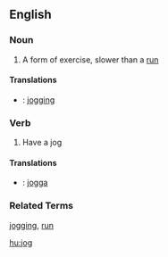 ==English==

===Noun===

# A form of exercise, slower than a [[run]]

====Translations====
*{{sv}}: [[jogging]]

===Verb===

# Have a jog

====Translations====
*{{sv}}: [[jogga]]

===Related Terms===
[[jogging]], [[run]]

[[hu:jog]]